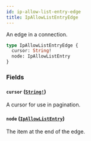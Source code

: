 ```yaml
---
id: ip-allow-list-entry-edge
title: IpAllowListEntryEdge
---
```


An edge in a connection.

```graphql
type IpAllowListEntryEdge {
  cursor: String!
  node: IpAllowListEntry
}
```

### Fields

#### `cursor` ([`String!`](/docs/api/scalars/string))

A cursor for use in pagination.

#### `node` ([`IpAllowListEntry`](/docs/api/objects/ip-allow-list-entry))

The item at the end of the edge.
